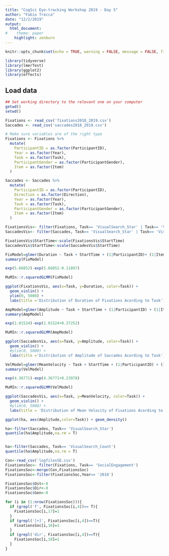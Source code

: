 ```yaml
---
title: "CogSci Eye-tracking Workshop 2019 - Day 5"
author: "Fabio Trecca"
date: "12/2/2019"
output:
  html_document:
#    theme: paper
    highlight: zenburn
---
```


```r
knitr::opts_chunk$set(echo = TRUE, warning = FALSE, message = FALSE, fig.align = 'center')
```

```r
library(tidyverse)
library(lmerTest)
library(ggplot2)
library(effects)
```

## Load data

```r
## Set working directory to the relevant one on your computer
getwd()
setwd()

Fixations <- read_csv('fixations2018_2019.csv')
Saccades <- read_csv('saccades2018_2019.csv')

# Make sure variables are of the right type
Fixations <- Fixations %>%
  mutate(
    ParticipantID = as.factor(ParticipantID),
    Year = as.factor(Year),
    Task = as.factor(Task),
    ParticipantGender = as.factor(ParticipantGender),
    Item = as.factor(Item)
  )

Saccades <- Saccades %>%
  mutate(
    ParticipantID = as.factor(ParticipantID),
    Direction = as.factor(Direction),
    Year = as.factor(Year),
    Task = as.factor(Task),
    ParticipantGender = as.factor(ParticipantGender),
    Item = as.factor(Item)
  )
```

```r
FixationsVis<- filter(Fixations, Task== 'VisualSearch_Star' | Task== 'VisualSearch_Count')
SaccadesVis<- filter(Saccades, Task== 'VisualSearch_Star' | Task== 'VisualSearch_Count')

FixationsVis$StartTime<-scale(FixationsVis$StartTime)
SaccadesVis$StartTime<-scale(SaccadesVis$StartTime)

FixModel=glmer(Duration ~ Task + StartTime + (1|ParticipantID)+ (1|Item), family = gaussian(link = log), data=FixationsVis,control=glmerControl(optimizer="bobyqa", optCtrl=list(maxfun=2e5)))
summary(FixModel)

exp(5.66852)-exp(5.66852-0.11897)

MuMIn::r.squaredGLMM(FixModel)

ggplot(FixationsVis, aes(x=Task, y=Duration, color=Task)) + 
  geom_violin() +
  ylim(0, 5000) +
  labs(title ='Distribution of Duration of Fixations Acording to Task')

AmpModel=glmer(Amplitude ~ Task + StartTime + (1|ParticipantID) + (1|Item), family = gaussian(link = log), data=SaccadesVis,control=glmerControl(optimizer="bobyqa", optCtrl=list(maxfun=2e5)))
summary(AmpModel)

exp(1.01524)-exp(1.01524+0.37252)

MuMIn::r.squaredGLMM(AmpModel)

ggplot(SaccadesVis, aes(x=Task, y=Amplitude, color=Task)) + 
  geom_violin() +
  #ylim(0, 5000) +
  labs(title ='Distribution of Amplitude of Saccades Acording to Task')

VelModel=glmer(MeanVelocity ~ Task + StartTime + (1|ParticipantID) + (1|Item), family = gaussian(link = log), data=SaccadesVis,control=glmerControl(optimizer="bobyqa", optCtrl=list(maxfun=2e5)))
summary(VelModel)

exp(4.36771)-exp(4.36771+0.23978)

MuMIn::r.squaredGLMM(VelModel)

ggplot(SaccadesVis, aes(x=Task, y=MeanVelocity, color=Task)) + 
  geom_violin() +
  #ylim(0, 5000) +
  labs(title = 'Distribution of Mean Velocity of Fixations Acording to Task')

ggplot(ha, aes(Amplitude,color=Task)) + geom_density()

ha<-filter(Saccades, Task== 'VisualSearch_Star')
quantile(ha$Amplitude,na.rm = T)


ha<-filter(Saccades, Task== 'VisualSearch_Count')
quantile(ha$Amplitude,na.rm = T)


```

```r
Con<-read_csv('logfilesSE.csv')
FixationsSoc<- filter(Fixations, Task== 'SocialEngagement')
FixationsSoc<-merge(Con,FixationsSoc)
FixationsSoc<-filter(FixationsSoc,Year== '2018')

FixationsSoc$Ost<-0
FixationsSoc$Dir<-0
FixationsSoc$Gen<-0

for (i in (1:nrow(FixationsSoc))){
  if (grepl('f', FixationsSoc[i,4])== T){
    FixationsSoc[i,17]=1
  }
  if (grepl('[+]', FixationsSoc[i,4])==T){
    FixationsSoc[i,16]=1
  }
  if (grepl('dir', FixationsSoc[i,4])==T){
    FixationsSoc[i,18]=1
  }
}


```

```r
```

```r
```